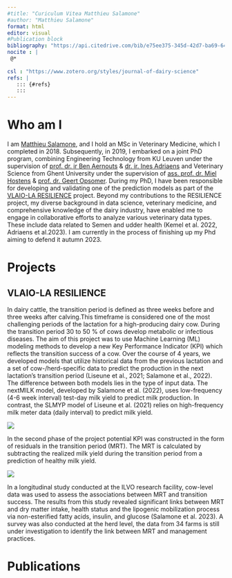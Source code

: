 ```yaml
---
#title: "Curiculum Vitea Matthieu Salamone"
#author: "Matthieu Salamone"
format: html
editor: visual
#Publication block
bibliography: "https://api.citedrive.com/bib/e75ee375-345d-42d7-ba69-6434e611cf44/references.bib?x=eyJpZCI6ICJlNzVlZTM3NS0zNDVkLTQyZDctYmE2OS02NDM0ZTYxMWNmNDQiLCAidXNlciI6ICI0OTczIiwgInNpZ25hdHVyZSI6ICIwYTBjYjQ2NmFiMDgyMWNkMWRlMWVmOTMwMGVjMWJmOWUxNjRjNGJjNjA5YjQ2ZDNlM2Q0MTBkODA0MTNiNTk3In0=/bibliography.bib"
nocite : | 
 @*
 
csl : "https://www.zotero.org/styles/journal-of-dairy-science"
refs: |
   ::: {#refs}
   :::
---
```


# Who am I

I am [Matthieu Salamone](mailto:matthieu.salamone@ugent.be), and I hold an MSc in Veterinary Medicine, which I completed in 2018. Subsequently, in 2019, I embarked on a joint PhD program, combining Engineering Technology from KU Leuven under the supervision of [prof. dr. ir Ben Aernouts](http://orcid.org/0000-0001-6266-3019) & [dr. ir. Ines Adriaens](https://orcid.org/0000-0001-9768-2308) and Veterinary Science from Ghent University under the supervision of [ass. prof. dr. Miel Hostens](https://bovi-analytics.com/researchers/miel-hostens.html) & [prof. dr. Geert Opsomer](https://www.researchgate.net/profile/Geert-Opsomer). During my PhD, I have been responsible for developing and validating one of the prediction models as part of the [VLAIO-LA RESILIENCE] project. Beyond my contributions to the RESILIENCE project, my diverse background in data science, veterinary medicine, and comprehensive knowledge of the dairy industry, have enabled me to engage in collaborative efforts to analyze various veterinary data types. These include data related to Semen and udder health (Kemel et al. 2022, Adriaens et al.2023). I am currently in the process of finishing up my Phd aiming to defend it autumn 2023.

# Projects

## VLAIO-LA RESILIENCE

In dairy cattle, the transition period is defined as three weeks before and three weeks after calving.This timeframe is considered one of the most challenging periods of the lactation for a high-producing dairy cow. During the transition period 30 to 50 % of cows develop metabolic or infectious diseases. The aim of this project was to use Machine Learning (ML) modeling methods to develop a new Key Performance Indicator (KPI) which reflects the transition success of a cow. Over the course of 4 years, we developed models that utilize historical data from the previous lactation and a set of cow-/herd-specific data to predict the production in the next lactation's transition period (Liseune et al., 2021; Salamone et al., 2022). The difference between both models lies in the type of input data. The nextMILK model, developed by Salamone et al. (2022), uses low-frequency (4-6 week interval) test-day milk yield to predict milk production. In contrast, the SLMYP model of Liseune et al. (2021) relies on high-frequency milk meter data (daily interval) to predict milk yield.

![](/files/img/researchers/matthieu-salamone-1.png){fig-align="center"}

In the second phase of the project potential KPI was constructed in the form of residuals in the transition period (MRT). The MRT is calculated by subtracting the realized milk yield during the transition period from a prediction of healthy milk yield.

![](/files/img/researchers/matthieu-salamone-2.png)

In a longitudinal study conducted at the ILVO research facility, cow-level data was used to assess the associations between MRT and transition success. The results from this study revealed significant links between MRT and dry matter intake, health status and the lipogenic mobilization process via non-esterified fatty acids, insulin, and glucose (Salamone et al. 2023). A survey was also conducted at the herd level, the data from 34 farms is still under investigation to identify the link between MRT and management practices.

# Publications

::: {#refs}
:::
